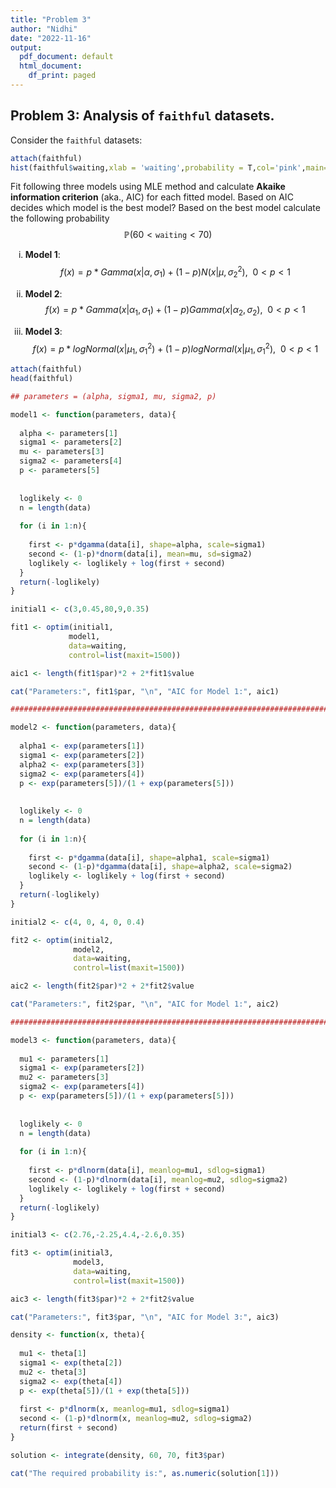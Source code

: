 ---
title: "Problem 3"
author: "Nidhi"
date: "2022-11-16"
output:
  pdf_document: default
  html_document:
    df_print: paged
---

## Problem 3: Analysis of `faithful` datasets.

Consider the `faithful` datasets:
```{r}
attach(faithful)
hist(faithful$waiting,xlab = 'waiting',probability = T,col='pink',main='')
```

Fit following three models using MLE method and calculate **Akaike information criterion** (aka., AIC) for each fitted model. Based on AIC decides which model is the best model? Based on the best model calculate the following probability
$$
\mathbb{P}(60<\texttt{waiting}<70)
$$

(i) **Model 1**:
$$
f(x)=p*Gamma(x|\alpha,\sigma_1)+(1-p)N(x|\mu,\sigma_2^2),~~0<p<1
$$

(ii) **Model 2**:
$$
f(x)=p*Gamma(x|\alpha_1,\sigma_1)+(1-p)Gamma(x|\alpha_2,\sigma_2),~~0<p<1
$$

(iii) **Model 3**:
$$
f(x)=p*logNormal(x|\mu_1,\sigma_1^2)+(1-p)logNormal(x|\mu_1,\sigma_1^2),~~0<p<1
$$

```{r, warning=FALSE}
attach(faithful)
head(faithful)

## parameters = (alpha, sigma1, mu, sigma2, p)

model1 <- function(parameters, data){
  
  alpha <- parameters[1]
  sigma1 <- parameters[2]
  mu <- parameters[3]
  sigma2 <- parameters[4]
  p <- parameters[5]
  
  
  loglikely <- 0
  n = length(data)
  
  for (i in 1:n){
    
    first <- p*dgamma(data[i], shape=alpha, scale=sigma1)
    second <- (1-p)*dnorm(data[i], mean=mu, sd=sigma2)
    loglikely <- loglikely + log(first + second)
  }
  return(-loglikely)
}

initial1 <- c(3,0.45,80,9,0.35)

fit1 <- optim(initial1,
             model1,
             data=waiting,
             control=list(maxit=1500))

aic1 <- length(fit1$par)*2 + 2*fit1$value

cat("Parameters:", fit1$par, "\n", "AIC for Model 1:", aic1)

###############################################################################

model2 <- function(parameters, data){
  
  alpha1 <- exp(parameters[1])
  sigma1 <- exp(parameters[2])
  alpha2 <- exp(parameters[3])
  sigma2 <- exp(parameters[4])
  p <- exp(parameters[5])/(1 + exp(parameters[5]))
  
  
  loglikely <- 0
  n = length(data)
  
  for (i in 1:n){
    
    first <- p*dgamma(data[i], shape=alpha1, scale=sigma1)
    second <- (1-p)*dgamma(data[i], shape=alpha2, scale=sigma2)
    loglikely <- loglikely + log(first + second)
  }
  return(-loglikely)
}

initial2 <- c(4, 0, 4, 0, 0.4)

fit2 <- optim(initial2,
              model2,
              data=waiting,
              control=list(maxit=1500))

aic2 <- length(fit2$par)*2 + 2*fit2$value

cat("Parameters:", fit2$par, "\n", "AIC for Model 1:", aic2)

###############################################################################

model3 <- function(parameters, data){
  
  mu1 <- parameters[1]
  sigma1 <- exp(parameters[2])
  mu2 <- parameters[3]
  sigma2 <- exp(parameters[4])
  p <- exp(parameters[5])/(1 + exp(parameters[5]))
  
  
  loglikely <- 0
  n = length(data)
  
  for (i in 1:n){
    
    first <- p*dlnorm(data[i], meanlog=mu1, sdlog=sigma1)
    second <- (1-p)*dlnorm(data[i], meanlog=mu2, sdlog=sigma2)
    loglikely <- loglikely + log(first + second)
  }
  return(-loglikely)
}

initial3 <- c(2.76,-2.25,4.4,-2.6,0.35)

fit3 <- optim(initial3,
              model3,
              data=waiting,
              control=list(maxit=1500))

aic3 <- length(fit3$par)*2 + 2*fit2$value

cat("Parameters:", fit3$par, "\n", "AIC for Model 3:", aic3)

density <- function(x, theta){
  
  mu1 <- theta[1]
  sigma1 <- exp(theta[2])
  mu2 <- theta[3]
  sigma2 <- exp(theta[4])
  p <- exp(theta[5])/(1 + exp(theta[5]))
  
  first <- p*dlnorm(x, meanlog=mu1, sdlog=sigma1)
  second <- (1-p)*dlnorm(x, meanlog=mu2, sdlog=sigma2)
  return(first + second)
}

solution <- integrate(density, 60, 70, fit3$par)

cat("The required probability is:", as.numeric(solution[1]))
```